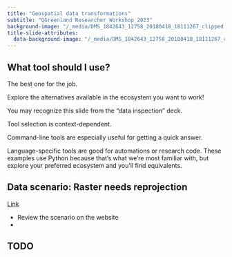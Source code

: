 ```yaml
---
title: "Geospatial data transformations"
subtitle: "QGreenland Researcher Workshop 2023"
background-image: "/_media/DMS_1842643_12758_20180418_18111267_clipped.jpg"
title-slide-attributes:
  data-background-image: "/_media/DMS_1842643_12758_20180418_18111267_clipped.jpg"
---
```


## What tool should I use?

The best one for the job.

Explore the alternatives available in the ecosystem you want to work!

::: {.notes}
You may recognize this slide from the "data inspection" deck.

Tool selection is context-dependent.

Command-line tools are especially useful for getting a quick answer.

Language-specific tools are good for automations or research code. These
examples use Python because that's what we're most familiar with, but explore
your preferred ecosystem and you'll find equivalents.
:::


## Data scenario: Raster needs reprojection

<!-- TODO: better title -->

[Link](/content/exercises/data-scenarios/raster-needs-reprojection)

::: {.notes}
* Review the scenario on the website
* 
:::



## TODO

<!-- TODO:
* For each concept, talk about it at a high level, then demo what it looks like for
  raster and vector data.
* Concepts
    * Reprojection
        * On-the-fly reprojection: It's useful, but costly especially for large
          datasets. Could cause unexpected results depending on the level of control
          provided by the viewing application. Unclear how well-supported
          on-the-fly-reprojected layers are in processing toolbox (_TODO: Try this
          out!_).
        * _TODO: consider discussion about characteristics of common
          projections and why you might want to use one over another._
        * Pitfall: Vector geometry can become invalid after reprojection. Raster
          data can have a barely-visible "seam" after reprojection. For example, data
          in EPSG:4326 has edges at the antimeridian, and when reprojecting to 3413
          those edges have to meet somewhere, and at that location you may see a
          "seam". Include a screenshot of this phenomenon in Google Earth.
    * Resampling
    * Subsetting
    * Conversion (raster <-> vector)
        * Do an example of rasterizing categorical vector data; show what happens when
          you interpolate incorrectly. Make this a data scenario. Add categories to data
          scenarios to separate transformation scenarios from metadata scenarios.
    * _TODO: Consider discussion about information loss from common
      transformations (reprojection, resampling, datatype conversion
      (raster<->vector))_
* Tools / Techniques for raster/vector transformations
    * QGIS Processing Toolbox (brief mention, participants should be
      familiar with this from the [beginner tutorial
      series](https://www.youtube.com/watch?v=znKeiV3-Amo&amp;index=5)).
    * gdalwarp, ogr2ogr, ...
    * Python (rasterio, shapely, Xarray, pyresample, PyQGIS, ...)
    * _TODO: create notebook examples for various tools_
* Pitfalls
    * Some metadata in the source data may be carried over to the output,
      resulting in outdated metadata. For example, we have that issue with
      the bedmachine data produced for QGreenland. We can `gdalwarp` a
      bedmachine dataset to WGS84 and observe that the `mapping#` namespace
      continues to specify "polar stereographic" projection. On the plus side,
      citation and other metadata which we want to keep was also pulled over. This
      means you may need to do some manual metadata management when you apply
      transformations. `gdalwarp` has a `-nomd` flag to prevent metadata copying, but
      this can strip away useful metadata!
        * Integrate this pitfall into an example of transforming a raster; e.g. reformat
          a NetCDF and then show the carried-over metadata, especially any fields that
          are now wrong. Demo how to fix that?
-->
